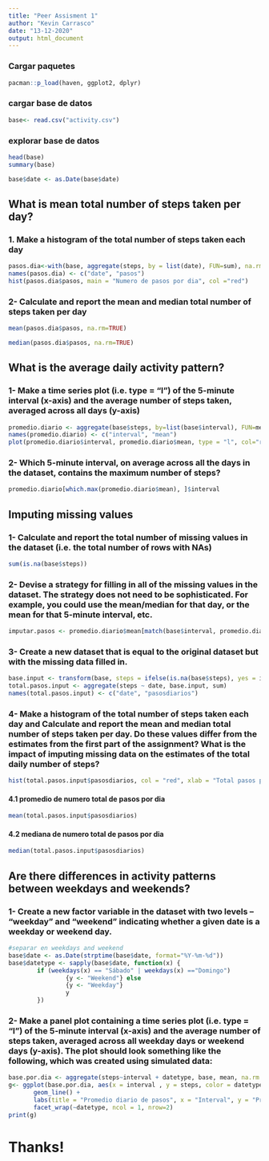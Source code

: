 ```yaml
---
title: "Peer Assisment 1"
author: "Kevin Carrasco"
date: "13-12-2020"
output: html_document
---
```


### Cargar paquetes
```r
pacman::p_load(haven, ggplot2, dplyr)
```

### cargar base de datos
```r
base<- read.csv("activity.csv")
```
### explorar base de datos
```r
head(base)
summary(base)

base$date <- as.Date(base$date)
```
## What is mean total number of steps taken per day?
### 1. Make a histogram of the total number of steps taken each day
```r

pasos.dia<-with(base, aggregate(steps, by = list(date), FUN=sum), na.rm=TRUE)
names(pasos.dia) <- c("date", "pasos")
hist(pasos.dia$pasos, main = "Numero de pasos por dia", col ="red")
```
### 2- Calculate and report the mean and median total number of steps taken per day
```r
mean(pasos.dia$pasos, na.rm=TRUE)
```
```r
median(pasos.dia$pasos, na.rm=TRUE)
```
## What is the average daily activity pattern?
### 1- Make a time series plot (i.e. type = "l") of the 5-minute interval (x-axis) and the average number of steps taken, averaged across all days (y-axis)
```r
promedio.diario <- aggregate(base$steps, by=list(base$interval), FUN=mean, na.rm=TRUE)
names(promedio.diario) <- c("interval", "mean")
plot(promedio.diario$interval, promedio.diario$mean, type = "l", col="red", lwd = 2, xlab="Interval", ylab="promedio de pasos", main="promedio de pasos por intervalo")
```
### 2- Which 5-minute interval, on average across all the days in the dataset, contains the maximum number of steps?
```r
promedio.diario[which.max(promedio.diario$mean), ]$interval
```
## Imputing missing values
### 1- Calculate and report the total number of missing values in the dataset (i.e. the total number of rows with NAs)
```r
sum(is.na(base$steps))
```
### 2- Devise a strategy for filling in all of the missing values in the dataset. The strategy does not need to be sophisticated. For example, you could use the mean/median for that day, or the mean for that 5-minute interval, etc.

```r
imputar.pasos <- promedio.diario$mean[match(base$interval, promedio.diario$interval)]
```

### 3- Create a new dataset that is equal to the original dataset but with the missing data filled in.
```r
base.input <- transform(base, steps = ifelse(is.na(base$steps), yes = imputar.pasos, no = base$steps))
total.pasos.input <- aggregate(steps ~ date, base.input, sum)
names(total.pasos.input) <- c("date", "pasosdiarios")
```

### 4- Make a histogram of the total number of steps taken each day and Calculate and report the mean and median total number of steps taken per day. Do these values differ from the estimates from the first part of the assignment? What is the impact of imputing missing data on the estimates of the total daily number of steps?
```r
hist(total.pasos.input$pasosdiarios, col = "red", xlab = "Total pasos por dia", ylim = c(0,30), main = "Total numero de pasos cada dia", breaks = seq(0,25000,by=2500))
```
#### 4.1 promedio de numero total de pasos por dia
```r
mean(total.pasos.input$pasosdiarios)
```
#### 4.2 mediana de numero total de pasos por dia
```r
median(total.pasos.input$pasosdiarios)
```
## Are there differences in activity patterns between weekdays and weekends?
### 1- Create a new factor variable in the dataset with two levels -- "weekday" and "weekend" indicating whether a given date is a weekday or weekend day.
```r
#separar en weekdays and weekend
base$date <- as.Date(strptime(base$date, format="%Y-%m-%d"))
base$datetype <- sapply(base$date, function(x) {
        if (weekdays(x) == "Sábado" | weekdays(x) =="Domingo") 
                {y <- "Weekend"} else 
                {y <- "Weekday"}
                y
        })
```

### 2- Make a panel plot containing a time series plot (i.e. type = "l") of the 5-minute interval (x-axis) and the average number of steps taken, averaged across all weekday days or weekend days (y-axis). The plot should look something like the following, which was created using simulated data:
```r
base.por.dia <- aggregate(steps~interval + datetype, base, mean, na.rm = TRUE)
g<- ggplot(base.por.dia, aes(x = interval , y = steps, color = datetype)) +
       geom_line() +
       labs(title = "Promedio diario de pasos", x = "Interval", y = "Promedio de numero de pasos") +
       facet_wrap(~datetype, ncol = 1, nrow=2)
print(g)
```
# Thanks!
